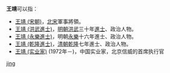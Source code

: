 '''王靖'''可以指：
* [[王靖_(宋朝)|王靖 (宋朝)]]，[[北宋|北宋]]軍事將領。
* [[王靖_(洪武進士)|王靖 (洪武進士)]]，[[明朝|明朝]][[洪武|洪武]]三十年[[進士|進士]]、政治人物。
* [[王靖_(永樂進士)|王靖 (永樂進士)]]，明朝[[永樂|永樂]]十六年進士、政治人物。
* [[王靖_(乾隆進士)|王靖 (乾隆進士)]]，[[清朝|清朝]][[乾隆|乾隆]]七年進士、政治人物。
* [[王靖_(实业家)|王靖 (实业家)]] (1972年－)，中国实业家，北京信威的首席执行官

{{disambig}}

[[Category:二字王姓人名消歧义|jing]]